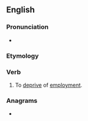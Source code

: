 ==English==

===Pronunciation===
* {{audio|en-us-disemploy.ogg|Audio (US)|lang=en}}

===Etymology===
{{prefix|en|dis|employ}}

===Verb===
{{en-verb}}

# {{lb|en|transitive}} To [[deprive]] of [[employment]].

===Anagrams===
* {{anagrams|en|poly-deism|polydeism}}